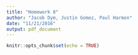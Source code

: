 ```yaml
---
title: "Homework 8"
author: "Jacob Dym, Justin Gomez, Paul Harmon"
date: "11/21/2016"
output: pdf_document
---
```


```r
knitr::opts_chunk$set(echo = TRUE)
```


